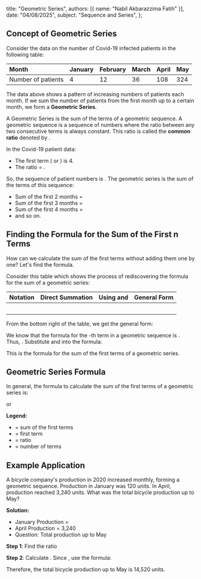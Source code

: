   title: "Geometric Series",
  authors: [{ name: "Nabil Akbarazzima Fatih" }],
  date: "04/08/2025",
  subject: "Sequence and Series",
};

## Concept of Geometric Series

Consider the data on the number of Covid-19 infected patients in the following table:

| Month              | January | February | March | April | May |
| :----------------- | :------ | :------- | :---- | :---- | :-- |
| Number of patients | 4       | 12       | 36    | 108   | 324 |

The data above shows a pattern of increasing numbers of patients each month. If we sum the number of patients from the first month up to a certain month, we form a **Geometric Series**.

A Geometric Series is the sum of the terms of a geometric sequence. A geometric sequence is a sequence of numbers where the ratio between any two consecutive terms is always constant. This ratio is called the **common ratio** denoted by <InlineMath math="(r)" />.

In the Covid-19 patient data:

- The first term (<InlineMath math="a" /> or <InlineMath math="U_1" />) is 4.
- The ratio <InlineMath math="(r)" /> = <InlineMath math="\frac{12}{4} = \frac{36}{12} = \frac{108}{36} = \frac{324}{108} = 3" />.

So, the sequence of patient numbers is <InlineMath math="4, 12, 36, 108, 324" />.
The geometric series is the sum of the terms of this sequence:

- Sum of the first 2 months <InlineMath math="(S_2)" /> = <InlineMath math="4 + 12 = 16" />
- Sum of the first 3 months <InlineMath math="(S_3)" /> = <InlineMath math="4 + 12 + 36 = 52" />
- Sum of the first 4 months <InlineMath math="(S_4)" /> = <InlineMath math="4 + 12 + 36 + 108 = 160" />
- and so on.

## Finding the Formula for the Sum of the First n Terms

How can we calculate the sum of the first <InlineMath math="n" /> terms <InlineMath math="(S_n)" /> without adding them one by one? Let's find the formula.

Consider this table which shows the process of rediscovering the formula for the sum of a geometric series:

| Notation                     | Direct Summation                              | Using <InlineMath math="U_{n+1}" /> and <InlineMath math="U_1" />       | General Form                                            |
| :--------------------------- | :-------------------------------------------- | :---------------------------------------------------------------------- | :------------------------------------------------------ |
| <InlineMath math="S_2" />    | <InlineMath math="4 + 12 = 16" />             | <InlineMath math="S_2 = \frac{36 - 4}{3 - 1} = \frac{32}{2} = 16" />    | <InlineMath math="S_2 = \frac{U_3 - U_1}{r - 1}" />     |
| <InlineMath math="S_3" />    | <InlineMath math="4 + 12 + 36 = 52" />        | <InlineMath math="S_3 = \frac{108 - 4}{3 - 1} = \frac{104}{2} = 52" />  | <InlineMath math="S_3 = \frac{U_4 - U_1}{r - 1}" />     |
| <InlineMath math="S_4" />    | <InlineMath math="4 + 12 + 36 + 108 = 160" /> | <InlineMath math="S_4 = \frac{324 - 4}{3 - 1} = \frac{320}{2} = 160" /> | <InlineMath math="S_4 = \frac{U_5 - U_1}{r - 1}" />     |
| <InlineMath math="\vdots" /> | <InlineMath math="\dots" />                   | <InlineMath math="\dots" />                                             | <InlineMath math="\dots" />                             |
| <InlineMath math="S_n" />    | <InlineMath math="\dots" />                   | <InlineMath math="\dots" />                                             | <InlineMath math="S_n = \frac{U_{n+1} - U_1}{r - 1}" /> |

From the bottom right of the table, we get the general form:

<BlockMath math="S_n = \frac{U_{n+1} - U_1}{r - 1}" />

We know that the formula for the <InlineMath math="n" />-th term in a geometric sequence is <InlineMath math="U_n = ar^{n-1}" />. Thus, <InlineMath math="U_{n+1} = ar^{(n+1)-1} = ar^n" />.
Substitute <InlineMath math="U_{n+1} = ar^n" /> and <InlineMath math="U_1 = a" /> into the <InlineMath math="S_n" /> formula:

<div className="flex flex-col gap-4">
  <BlockMath math="S_n = \frac{ar^n - a}{r - 1}" />
  <BlockMath math="S_n = \frac{a(r^n - 1)}{r - 1}" />
</div>

This is the formula for the sum of the first <InlineMath math="n" /> terms of a geometric series.

## Geometric Series Formula

In general, the formula to calculate the sum of the first <InlineMath math="n" /> terms of a geometric series is:

<BlockMath math="S_n = \frac{a(r^n - 1)}{r - 1}, \text{ for } r > 1" />

or

<BlockMath math="S_n = \frac{a(1 - r^n)}{1 - r}, \text{ for } r < 1" />

**Legend:**

- <InlineMath math="S_n" /> = sum of the first <InlineMath math="n" /> terms
- <InlineMath math="a" /> = first term <InlineMath math="(U_1)" />
- <InlineMath math="r" /> = ratio <InlineMath math="(r \neq 1)" />
- <InlineMath math="n" /> = number of terms

## Example Application

A bicycle company's production in 2020 increased monthly, forming a geometric sequence. Production in January was 120 units. In April, production reached 3,240 units. What was the total bicycle production up to May?

**Solution:**

- January Production <InlineMath math="(U_1)" /> = <InlineMath math="a = 120" />
- April Production <InlineMath math="(U_4)" /> = 3,240
- Question: Total production up to May <InlineMath math="(S_5)" />

**Step 1**: Find the ratio <InlineMath math="(r)" />

<div className="flex flex-col gap-4">
  <BlockMath math="U_4 = ar^{4-1} = ar^3" />
  <BlockMath math="3.240 = 120 \cdot r^3" />
  <BlockMath math="r^3 = \frac{3.240}{120}" />
  <BlockMath math="r^3 = 27" />
  <BlockMath math="r = \sqrt[3]{27} = 3" />
</div>

**Step 2**: Calculate <InlineMath math="S_5" />. Since <InlineMath math="r = 3 > 1" />, use the formula:

<div className="flex flex-col gap-4">
  <BlockMath math="S_n = \frac{a(r^n - 1)}{r - 1}" />
  <BlockMath math="S_5 = \frac{120(3^5 - 1)}{3 - 1}" />
  <BlockMath math="S_5 = \frac{120(243 - 1)}{2}" />
  <BlockMath math="S_5 = \frac{120(242)}{2}" />
  <BlockMath math="S_5 = 60 \cdot 242" />
  <BlockMath math="S_5 = 14.520" />
</div>

Therefore, the total bicycle production up to May is 14,520 units.
